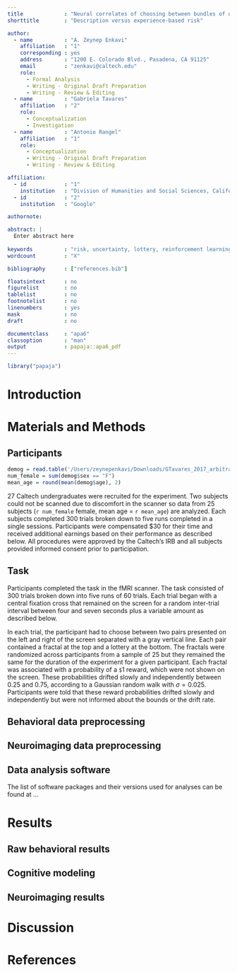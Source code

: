 ```yaml
---
title             : "Neural correlates of choosing between bundles of description and experience-based risky options"
shorttitle        : "Description versus experience-based risk"

author: 
  - name          : "A. Zeynep Enkavi"
    affiliation   : "1"
    corresponding : yes
    address       : "1200 E. Colorado Blvd., Pasadena, CA 91125"
    email         : "zenkavi@caltech.edu"
    role:         
      - Formal Analysis
      - Writing - Original Draft Preparation
      - Writing - Review & Editing
  - name          : "Gabriela Tavares"
    affiliation   : "2"
    role:
      - Conceptualization
      - Investigation
  - name          : "Antonio Rangel"
    affiliation   : "1"
    role:
      - Conceptualization
      - Writing - Original Draft Preparation
      - Writing - Review & Editing

affiliation:
  - id            : "1"
    institution   : "Division of Humanities and Social Sciences, California Institute of Technology"
  - id            : "2"
    institution   : "Google"

authornote:

abstract: |
  Enter abstract here
  
keywords          : "risk, uncertainty, lottery, reinforcement learning"
wordcount         : "X"

bibliography      : ["references.bib"]

floatsintext      : no
figurelist        : no
tablelist         : no
footnotelist      : no
linenumbers       : yes
mask              : no
draft             : no

documentclass     : "apa6"
classoption       : "man"
output            : papaja::apa6_pdf
---
```


```r
library("papaja")
```

# Introduction

# Materials and Methods

## Participants

```r
demog = read.table('/Users/zeynepenkavi/Downloads/GTavares_2017_arbitration/bids_nifti_wface/participants.tsv', sep='\t', header=TRUE)
num_female = sum(demog$sex == "F")
mean_age = round(mean(demog$age), 2)
```

27 Caltech undergraduates were recruited for the experiment. Two subjects could not be scanned due to discomfort in the scanner so data from 25 subjects  (`r num_female` female, mean age = `r mean_age`) are analyzed. Each subjects completed 300 trials broken down to five runs completed in a single sessions. Participants were compensated $30 for their time and received additional earnings based on their performance as described below. All procedures were approved by the Caltech's IRB and all subjects provided informed consent prior to participation.

## Task

Participants completed the task in the fMRI scanner. The task consisted of 300 trials broken down into five runs of 60 trials. Each trial began with a central fixation cross that remained on the screen for a random inter-trial interval between four and seven seconds plus a variable amount as described below.

In each trial, the participant had to choose between two pairs presented on the left and right of the screen separated with a gray vertical line. Each pair contained a fractal at the top and a lottery at the bottom. The fractals were randomized across participants from a sample of 25 but they remained the same for the duration of the experiment for a given participant. Each fractal was associated with a probability of a `$`1 reward, which were not shown on the screen. These probabilities drifted slowly and independently between 0.25 and 0.75, according to a Gaussian random walk with $\sigma = 0.025$. Participants were told that these reward probabilities drifted slowly and independently but were not informed about the bounds or the drift rate.

## Behavioral data preprocessing

## Neuroimaging data preprocessing

## Data analysis software
The list of software packages and their versions used for analyses can be found at ...

# Results

## Raw behavioral results

## Cognitive modeling

## Neuroimaging results

# Discussion


\newpage

# References

\begingroup
\setlength{\parindent}{-0.5in}
\setlength{\leftskip}{0.5in}

<div id="refs" custom-style="Bibliography"></div>
\endgroup
